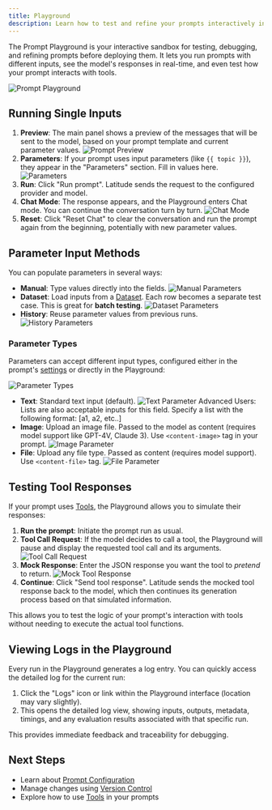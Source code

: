 ```yaml
---
title: Playground
description: Learn how to test and refine your prompts interactively in the Playground.
---
```


The Prompt Playground is your interactive sandbox for testing, debugging, and refining prompts before deploying them. It lets you run prompts with different inputs, see the model's responses in real-time, and even test how your prompt interacts with tools.

![Prompt Playground](/assets/prompt_playground.png)

## Running Single Inputs

1.  **Preview**: The main panel shows a preview of the messages that will be sent to the model, based on your prompt template and current parameter values.
    ![Prompt Preview](/assets/prompt_preview.png)
2.  **Parameters**: If your prompt uses input parameters (like `{{ topic }}`), they appear in the "Parameters" section. Fill in values here.
    ![Parameters](/assets/prompt_parameters.png)
3.  **Run**: Click "Run prompt". Latitude sends the request to the configured provider and model.
4.  **Chat Mode**: The response appears, and the Playground enters Chat mode. You can continue the conversation turn by turn.
    ![Chat Mode](/assets/prompt_chat.png)
5.  **Reset**: Click "Reset Chat" to clear the conversation and run the prompt again from the beginning, potentially with new parameter values.

## Parameter Input Methods

You can populate parameters in several ways:

- **Manual**: Type values directly into the fields.
  ![Manual Parameters](/assets/parameters_manual.png)
- **Dataset**: Load inputs from a [Dataset](/guides/datasets/overview). Each row becomes a separate test case. This is great for **batch testing**.
  ![Dataset Parameters](/assets/parameters_dataset.png)
- **History**: Reuse parameter values from previous runs.
  ![History Parameters](/assets/parameters_history.png)

### Parameter Types

Parameters can accept different input types, configured either in the prompt's [settings](/guides/prompt-manager/configuration#parameters) or directly in the Playground:

![Parameter Types](/assets/parameters_types.png)

- **Text**: Standard text input (default).
  ![Text Parameter](/assets/parameters_text.png)
    <Note>
  Advanced Users: Lists are also acceptable inputs for this field. Specify a list with the following format: [a1, a2, etc..]
  </Note>
- **Image**: Upload an image file. Passed to the model as content (requires model support like GPT-4V, Claude 3). Use `<content-image>` tag in your prompt.
  ![Image Parameter](/assets/parameters_image.png)
- **File**: Upload any file type. Passed as content (requires model support). Use `<content-file>` tag.
  ![File Parameter](/assets/parameters_file.png)

## Testing Tool Responses

If your prompt uses [Tools](/guides/prompt-manager/tools), the Playground allows you to simulate their responses:

1.  **Run the prompt**: Initiate the prompt run as usual.
2.  **Tool Call Request**: If the model decides to call a tool, the Playground will pause and display the requested tool call and its arguments.
    ![Tool Call Request](/assets/playground-tool-call.png)
3.  **Mock Response**: Enter the JSON response you want the tool to _pretend_ to return.
    ![Mock Tool Response](/assets/playground-mock-response.png)
4.  **Continue**: Click "Send tool response". Latitude sends the mocked tool response back to the model, which then continues its generation process based on that simulated information.

This allows you to test the logic of your prompt's interaction with tools without needing to execute the actual tool functions.

## Viewing Logs in the Playground

Every run in the Playground generates a log entry. You can quickly access the detailed log for the current run:

1.  Click the "Logs" icon or link within the Playground interface (location may vary slightly).
2.  This opens the detailed log view, showing inputs, outputs, metadata, timings, and any evaluation results associated with that specific run.

This provides immediate feedback and traceability for debugging.

## Next Steps

- Learn about [Prompt Configuration](/guides/prompt-manager/configuration)
- Manage changes using [Version Control](/guides/prompt-manager/version-control)
- Explore how to use [Tools](/guides/prompt-manager/tools) in your prompts
